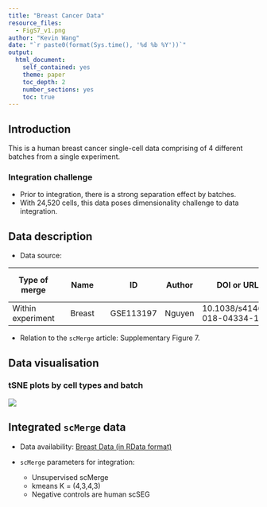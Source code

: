 ```yaml
---
title: "Breast Cancer Data"
resource_files:
  - FigS7_v1.png
author: "Kevin Wang"
date: "`r paste0(format(Sys.time(), '%d %b %Y'))`"
output: 
  html_document:
    self_contained: yes
    theme: paper
    toc_depth: 2
    number_sections: yes
    toc: true
---
```



## Introduction 

This is a human breast cancer single-cell data comprising of 4 different batches from a single experiment. 

### Integration challenge

+ Prior to integration, there is a strong separation effect by batches. 
+ With 24,520 cells, this data poses dimensionality challenge to data integration. 


## Data description

+ Data source: 

| Type of merge |   | Name   |   | ID        | Author | DOI or URL                 | Protocol     | Organism | Tissue        | # of cell types | # of cells | # of batches |
|---------------|---|--------|---|-----------|--------|----------------------------|--------------|----------|---------------|-----------------|------------|--------------|
|  Within experiment  |   | Breast |   | GSE113197 | Nguyen | 10.1038/s41467-018-04334-1 | 10x Chromium | Human    | Breast cancer | 3               | 24520      | 4            |



+ Relation to the `scMerge` article: Supplementary Figure 7. 


## Data visualisation


### tSNE plots by cell types and batch

<!-- <img src="/FigS7_v1.png"> -->

![](https://github.com/SydneyBioX/scMerge/blob/master/docs/articles/Breast_Data/FigS7_v1.png?raw=true)

<!-- ![](FigS7_v1.pdf) -->

<!-- ```{r, out.width = '100%'} -->
<!-- knitr::include_graphics("FigS7_v1.png") -->
<!-- ``` -->




## Integrated `scMerge` data

+ Data availability: [Breast Data (in RData format)](http://www.maths.usyd.edu.au/u/yingxinl/wwwnb/scMergeData/breast_scMerge.rds)

+ `scMerge` parameters for integration: 

    - Unsupervised scMerge
    - kmeans K = (4,3,4,3)
    - Negative controls are human scSEG
